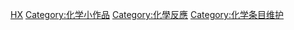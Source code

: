 {{hiddencat}}
[[Category:小作品类别|HX]]
[[Category:化学小作品|Category:化学小作品]]
[[Category:化學反應|Category:化學反應]]
[[Category:化学条目维护|Category:化学条目维护]]